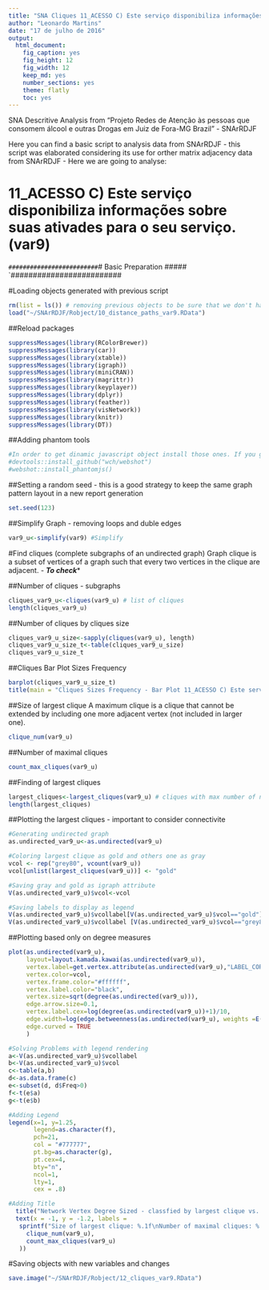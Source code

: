 ```yaml
---
title: "SNA Cliques 11_ACESSO C) Este serviço disponibiliza informações sobre suas ativades para o seu serviço. (var9)"
author: "Leonardo Martins"
date: "17 de julho de 2016"
output: 
  html_document: 
    fig_caption: yes
    fig_height: 12
    fig_width: 12
    keep_md: yes
    number_sections: yes
    theme: flatly
    toc: yes
---
```

SNA Descritive Analysis from "Projeto Redes de Atenção às pessoas que consomem álcool e outras Drogas em Juiz de Fora-MG   Brazil"  - SNArRDJF

Here you can find a basic script to analysis data from SNArRDJF - this script was elaborated considering its use for orther matrix adjacency data from SNArRDJF - Here we are going to analyse:

# 11_ACESSO C) Este serviço disponibiliza informações sobre suas ativades para o seu serviço. (var9)

`#########################
`# Basic Preparation #####
`#########################

#Loading objects generated with previous script 
```r
rm(list = ls()) # removing previous objects to be sure that we don't have objects conflicts name
load("~/SNArRDJF/Robject/10_distance_paths_var9.RData")
```
##Reload packages
```r
suppressMessages(library(RColorBrewer))
suppressMessages(library(car))
suppressMessages(library(xtable))
suppressMessages(library(igraph))
suppressMessages(library(miniCRAN))
suppressMessages(library(magrittr))
suppressMessages(library(keyplayer))
suppressMessages(library(dplyr))
suppressMessages(library(feather))
suppressMessages(library(visNetwork))
suppressMessages(library(knitr))
suppressMessages(library(DT))
```
##Adding phantom tools
```r
#In order to get dinamic javascript object install those ones. If you get problems installing go to Stackoverflow.com and type your error to discover what to do. In some cases the libraries need to be intalled in outside R libs.
#devtools::install_github("wch/webshot")
#webshot::install_phantomjs()
```
##Setting a random seed - this is a good strategy to keep the same graph pattern layout in a new report generation
```r
set.seed(123)
```

##Simplify Graph - removing loops and duble edges 
```r
var9_u<-simplify(var9) #Simplify
```

#Find cliques (complete subgraphs of an undirected graph)
Graph clique is a subset of vertices of a graph such that every two vertices in the clique are adjacent. - ***To check****

##Number of cliques - subgraphs
```r
cliques_var9_u<-cliques(var9_u) # list of cliques 
length(cliques_var9_u)
```
##Number of cliques by cliques size
```r
cliques_var9_u_size<-sapply(cliques(var9_u), length) 
cliques_var9_u_size_t<-table(cliques_var9_u_size)
cliques_var9_u_size_t
```

##Cliques Bar Plot Sizes Frequency
```r
barplot(cliques_var9_u_size_t)
title(main = "Cliques Sizes Frequency - Bar Plot 11_ACESSO C) Este serviço disponibiliza informações sobre suas ativades para o seu serviço. (var9)", font.main = 4)
```

##Size of largest clique 
A maximum clique is a clique that cannot be extended by including one more adjacent vertex (not included in larger one). 
```r
clique_num(var9_u)
```
##Number of maximal cliques
```r
count_max_cliques(var9_u)
```
##Finding of largest cliques
```r
largest_cliques<-largest_cliques(var9_u) # cliques with max number of nodes
length(largest_cliques)
```

##Plotting the largest cliques - important to consider connectivite 
```r
#Generating undirected graph
as.undirected_var9_u<-as.undirected(var9_u)

#Coloring largest clique as gold and others one as gray
vcol <- rep("grey80", vcount(var9_u))
vcol[unlist(largest_cliques(var9_u))] <- "gold"

#Saving gray and gold as igraph attribute
V(as.undirected_var9_u)$vcol<-vcol

#Saving labels to display as legend
V(as.undirected_var9_u)$vcollabel[V(as.undirected_var9_u)$vcol=="gold"]<-"Largets Clique"
V(as.undirected_var9_u)$vcollabel [V(as.undirected_var9_u)$vcol=="grey80"]<-"Others"
```

##Plotting based only on degree measures 
```r
plot(as.undirected(var9_u), 
     layout=layout.kamada.kawai(as.undirected(var9_u)), 
     vertex.label=get.vertex.attribute(as.undirected(var9_u),"LABEL_COR"),
     vertex.color=vcol,
     vertex.frame.color="#ffffff",
     vertex.label.color="black",
     vertex.size=sqrt(degree(as.undirected(var9_u))),
     edge.arrow.size=0.1,
     vertex.label.cex=log(degree(as.undirected(var9_u))+1)/10,
     edge.width=log(edge.betweenness(as.undirected(var9_u), weights =E(as.undirected(var9_u))$var9))/50,
     edge.curved = TRUE
     )

#Solving Problems with legend rendering 
a<-V(as.undirected_var9_u)$vcollabel
b<-V(as.undirected_var9_u)$vcol
c<-table(a,b)
d<-as.data.frame(c)
e<-subset(d, d$Freq>0)
f<-t(e$a)
g<-t(e$b)

#Adding Legend
legend(x=1, y=1.25,
       legend=as.character(f),
       pch=21,
       col = "#777777", 
       pt.bg=as.character(g),
       pt.cex=4,
       bty="n", 
       ncol=1,
       lty=1,
       cex = .8)

#Adding Title
  title("Network Vertex Degree Sized - classfied by largest clique vs. others", sub = "Source: from authors ")
  text(x = -1, y = -1.2, labels = 
   sprintf("Size of largest clique: %.1f\nNumber of maximal cliques: %.1f",
     clique_num(var9_u), 
     count_max_cliques(var9_u)
   ))
```

#Saving objects with new variables and changes
```r
save.image("~/SNArRDJF/Robject/12_cliques_var9.RData") 
```


